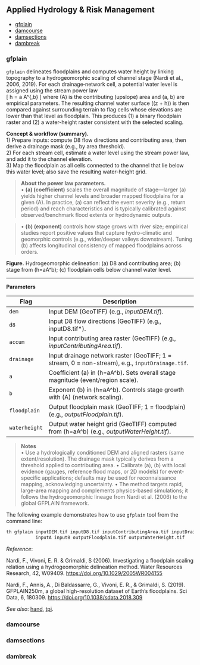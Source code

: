 ## Applied Hydrology & Risk Management {#Applied-Hydrology-Risk-Management}

- [gfplain](#gfplain)  
- [damcourse](#damcourse)  
- [damsections](#damsections)  
- [dambreak](#dambreak)  

### gfplain {#gfplain} 

`gfplain` delineates floodplains and computes water height by linking topography to a hydrogeomorphic scaling of channel stage (Nardi et al., 2006, 2019). For each drainage‐network cell, a potential water level is assigned using the stream power law  
\[
h = a \cdot A^{\,b}
\]
where \(A\) is the contributing (upslope) area and \(a, b\) are empirical parameters. The resulting channel water surface \((z + h)\) is then compared against surrounding terrain to flag cells whose elevations are lower than that level as floodplain. This produces (1) a binary floodplain raster and (2) a water-height raster consistent with the selected scaling.

**Concept & workflow (summary).**  
1) Prepare inputs: compute D8 flow directions and contributing area, then derive a drainage mask (e.g., by area threshold).  
2) For each stream cell, estimate a water level using the stream power law, and add it to the channel elevation.  
3) Map the floodplain as all cells connected to the channel that lie below this water level; also save the resulting water-height grid.

> **About the power law parameters.**  
> • **\(a\) (coefficient)** scales the overall magnitude of stage—larger \(a\) yields higher channel levels and broader mapped floodplains for a given \(A\). In practice, \(a\) can reflect the event severity (e.g., return period) and reach characteristics and is typically calibrated against observed/benchmark flood extents or hydrodynamic outputs.

> • **\(b\) (exponent)** controls how stage grows with river size; empirical studies report positive values that capture hydro-climatic and geomorphic controls (e.g., wider/deeper valleys downstream). Tuning \(b\) affects longitudinal consistency of mapped floodplains across orders.

**Figure.** Hydrogeomorphic delineation: (a) D8 and contributing area; (b) stage from \(h=aA^b\); (c) floodplain cells below channel water level.

---

**Parameters**

| Flag               | Description                                                                                                                |
|--------------------------|----------------------------------------------------------------------------------------------------------------------------|
| `dem`              | Input DEM (GeoTIFF) (e.g., *inputDEM.tif*).                                                                             |
| `d8`                   | Input D8 flow directions (GeoTIFF) (e.g., inputD8.tif*).                                                                |
| `accum`                | Input contributing area raster (GeoTIFF) (e.g., *inputContributingArea.tif*).                                           |
| `drainage`             | Input drainage network raster (GeoTIFF; 1 = stream, 0 = non-stream), e.g., `inputDrainage.tif`.                        |
| `a`                    | Coefficient \(a\) in \(h=aA^b\). Sets overall stage magnitude (event/region scale).                                     |
| `b`                    | Exponent \(b\) in \(h=aA^b\). Controls stage growth with \(A\) (network scaling).                                       |
| `floodplain`       | Output floodplain mask (GeoTIFF; 1 = floodplain) (e.g., *outputFloodplain.tif*).                                        |
| `waterheight`          | Output water height grid (GeoTIFF) computed from \(h=aA^b\) (e.g., *outputWaterHeight.tif*).                            |

> **Notes**  
> • Use a hydrologically conditioned DEM and aligned rasters (same extent/resolution). The drainage mask typically derives from a threshold applied to contributing area.
> • Calibrate \(a\), \(b\) with local evidence (gauges, reference flood maps, or 2D models) for event-specific applications; defaults may be used for reconnaissance mapping, acknowledging uncertainty.
> • The method targets rapid, large-area mapping and complements physics-based simulations; it follows the hydrogeomorphic lineage from Nardi et al. (2006) to the global GFPLAIN framework.

The following example demonstrates how to use `gfplain` tool from the command line:
```bash
th gfplain inputDEM.tif inputD8.tif inputContributingArea.tif inputDrainage.tif \
           inputA inputB outputFloodplain.tif outputWaterHeight.tif
```

*Reference*:

Nardi, F., Vivoni, E. R. & Grimaldi, S (2006). Investigating a floodplain scaling relation using a hydrogeomorphic delineation method. Water Resources Research, 42, W09409. [https://doi.org/10.1029/2005WR004155](https://doi.org/10.1029/2005WR004155)

Nardi, F., Annis, A., Di Baldassarre, G., Vivoni, E. R., & Grimaldi, S. (2019). GFPLAIN250m, a global high-resolution dataset of Earth's floodplains. Sci Data, 6, 180309. [https://doi.org/10.1038/sdata.2018.309](https://doi.org/10.1038/sdata.2018.309)

*See also*: [hand](#hand), [tpi](#tpi).

### damcourse {#damcourse}  
### damsections {#damsections}  
### dambreak {#dambreak}  

